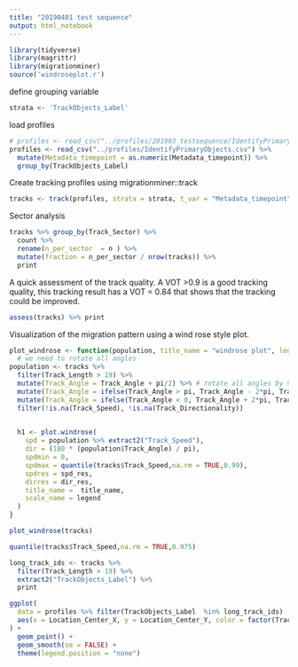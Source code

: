```yaml
---
title: "20190401 test sequence"
output: html_notebook
---
```


```r
library(tidyverse)
library(magrittr)
library(migrationminer)
source('windroseplot.r')
```

define grouping variable
```r
strata <- 'TrackObjects_Label'
```

load profiles 
```r
# profiles <- read_csv("../profiles/201903_testsequence/IdentifyPrimaryObjects.csv") %>% 
profiles <- read_csv("../profiles/IdentifyPrimaryObjects.csv") %>% 
  mutate(Metadata_timepoint = as.numeric(Metadata_timepoint)) %>%
  group_by(TrackObjects_Label) 

```

Create tracking profiles using migrationminer::track
```r
tracks <- track(profiles, strata = strata, t_var = "Metadata_timepoint" )  %>%   print
```
Sector analysis
```r
tracks %>% group_by(Track_Sector) %>% 
  count %>% 
  rename(n_per_sector  = n ) %>% 
  mutate(fraction = n_per_sector / nrow(tracks)) %>%
  print 


```

A quick assessment of the track quality. A VOT >0.9 is a good tracking quality, this tracking result has a VOT = 0.84 that shows that the tracking could be improved. 
```r
assess(tracks) %>% print
```

Visualization of the migration pattern using a wind rose style plot. 
```r

plot_windrose <- function(population, title_name = "windrose plot", legend = "speed in pixel/frame", dir_res = 30, spd_res = 1){
  # we need to rotate all angles 
population <- tracks %>%
  filter(Track_Length > 19) %>%
  mutate(Track_Angle = Track_Angle + pi/2) %>% # rotate all angles by 90 degree or pi/2
  mutate(Track_Angle = ifelse(Track_Angle > pi, Track_Angle - 2*pi, Track_Angle) ) %>%
  mutate(Track_Angle = ifelse(Track_Angle < 0, Track_Angle + 2*pi, Track_Angle) ) %>%
  filter(!is.na(Track_Speed), !is.na(Track_Directionality)) 

  
  h1 <- plot.windrose(
    spd = population %>% extract2("Track_Speed"), 
    dir = (180 * (population$Track_Angle) / pi), 
    spdmin = 0, 
    spdmax = quantile(tracks$Track_Speed,na.rm = TRUE,0.99), 
    spdres = spd_res, 
    dirres = dir_res, 
    title_name =  title_name,
    scale_name = legend
  )
} 

plot_windrose(tracks)

quantile(tracks$Track_Speed,na.rm = TRUE,0.975)
```
```r

long_track_ids <- tracks %>% 
  filter(Track_Length > 19) %>%
  extract2("TrackObjects_Label") %>% 
  print

ggplot(
  data = profiles %>% filter(TrackObjects_Label  %in% long_track_ids) , 
  aes(x = Location_Center_X, y = Location_Center_Y, color = factor(TrackObjects_Label))
) +
  geom_point() + 
  geom_smooth(se = FALSE) + 
  theme(legend.position = "none")

```
